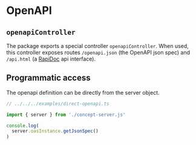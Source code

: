 # OpenAPI

## `openapiController`

The package exports a special controller `openapiController`. When used, this controller exposes routes `/openapi.json` (the OpenAPI json spec) and `/api.html` (a [RapiDoc](https://rapidocweb.com/) api interface).

## Programmatic access

The openapi definition can be directly from the server object.

```ts
// ../../../examples/direct-openapi.ts

import { server } from './concept-server.js'

console.log(
  server.oasInstance.getJsonSpec()
)

```